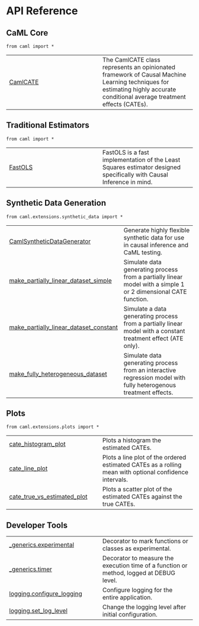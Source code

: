 # API Reference {.doc .doc-index}

## CaML Core

`from caml import *`

| | |
| --- | --- |
| [CamlCATE](CamlCATE.qmd#caml.CamlCATE) | The CamlCATE class represents an opinionated framework of Causal Machine Learning techniques for estimating highly accurate conditional average treatment effects (CATEs). |

## Traditional Estimators

`from caml import *`

| | |
| --- | --- |
| [FastOLS](FastOLS.qmd#caml.FastOLS) | FastOLS is a fast implementation of the Least Squares estimator designed specifically with Causal Inference in mind. |

## Synthetic Data Generation

`from caml.extensions.synthetic_data import *`

| | |
| --- | --- |
| [CamlSyntheticDataGenerator](CamlSyntheticDataGenerator.qmd#caml.extensions.synthetic_data.CamlSyntheticDataGenerator) | Generate highly flexible synthetic data for use in causal inference and CaML testing. |
| [make_partially_linear_dataset_simple](make_partially_linear_dataset_simple.qmd#caml.extensions.synthetic_data.make_partially_linear_dataset_simple) | Simulate data generating process from a partially linear model with a simple 1 or 2 dimensional CATE function. |
| [make_partially_linear_dataset_constant](make_partially_linear_dataset_constant.qmd#caml.extensions.synthetic_data.make_partially_linear_dataset_constant) | Simulate a data generating process from a partially linear model with a constant treatment effect (ATE only). |
| [make_fully_heterogeneous_dataset](make_fully_heterogeneous_dataset.qmd#caml.extensions.synthetic_data.make_fully_heterogeneous_dataset) | Simulate data generating process from an interactive regression model with fully heterogenous treatment effects. |

## Plots

`from caml.extensions.plots import *`

| | |
| --- | --- |
| [cate_histogram_plot](cate_histogram_plot.qmd#caml.extensions.plots.cate_histogram_plot) | Plots a histogram the estimated CATEs. |
| [cate_line_plot](cate_line_plot.qmd#caml.extensions.plots.cate_line_plot) | Plots a line plot of the ordered estimated CATEs as a rolling mean with optional confidence intervals. |
| [cate_true_vs_estimated_plot](cate_true_vs_estimated_plot.qmd#caml.extensions.plots.cate_true_vs_estimated_plot) | Plots a scatter plot of the estimated CATEs against the true CATEs. |

## Developer Tools

| | |
| --- | --- |
| [_generics.experimental](_generics.experimental.qmd#caml._generics.experimental) | Decorator to mark functions or classes as experimental. |
| [_generics.timer](_generics.timer.qmd#caml._generics.timer) | Decorator to measure the execution time of a function or method, logged at DEBUG level. |
| [logging.configure_logging](logging.configure_logging.qmd#caml.logging.configure_logging) | Configure logging for the entire application. |
| [logging.set_log_level](logging.set_log_level.qmd#caml.logging.set_log_level) | Change the logging level after initial configuration. |